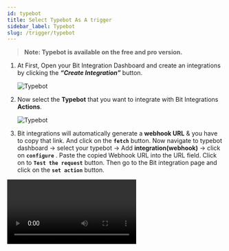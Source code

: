 ```yaml
---
id: typebot
title: Select Typebot As A trigger
sidebar_label: Typebot
slug: /trigger/typebot
---
```



> **Note: Typebot is available on the free and pro version.**

1. At First, Open your Bit Integration Dashboard and create an integrations by clicking the **_“Create Integration”_** button.

   <Image src="trigger/_create-integrations" alt="Typebot" w="1020" h="350" />

2. Now select the **Typebot** that you want to integrate with Bit Integrations **Actions**.

   <Image src="trigger/typebot/select-trigger" alt="Typebot" w="1020" h="350" />

3.	Bit integrations will automatically generate a **webhook URL** & you have to copy that link. And click on the **`fetch`** button. Now navigate to typebot dashboard -> select your typebot -> Add **integration(webhook)** -> click on **`configure`** . Paste the copied Webhook URL into the URL field. Click on to **`Test the request`** button. Then go to the Bit integration page and click on the **`set action`** button.

   <Video src="typebot-fetch-data" alt="Typebot" w="1020" h="350" />



<br/>

:::info
  After completing these steps, the **Actions** list will appear, and select the action you want to integrate with your selected **Trigger**. Now you have to **authorize** the Action. To know more about authorization, Go to **Actions** from the left side menu and select the Action you want to integrate with your chosen trigger.
:::

